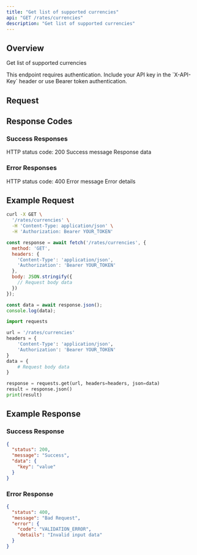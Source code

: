 ```yaml
---
title: "Get list of supported currencies"
api: "GET /rates/currencies"
description: "Get list of supported currencies"
---
```


## Overview

Get list of supported currencies

<Note>
This endpoint requires authentication. Include your API key in the `X-API-Key` header or use Bearer token authentication.
</Note>

## Request

## Response Codes

### Success Responses

<ResponseField name="status" type="number">
  HTTP status code: 200
</ResponseField>

<ResponseField name="message" type="string">
  Success message
</ResponseField>

<ResponseField name="data" type="object">
  Response data
</ResponseField>

### Error Responses

<ResponseField name="status" type="number">
  HTTP status code: 400
</ResponseField>

<ResponseField name="message" type="string">
  Error message
</ResponseField>

<ResponseField name="error" type="object">
  Error details
</ResponseField>

## Example Request

<CodeGroup>

```bash cURL
curl -X GET \
  '/rates/currencies' \
  -H 'Content-Type: application/json' \
  -H 'Authorization: Bearer YOUR_TOKEN'
```

```javascript JavaScript
const response = await fetch('/rates/currencies', {
  method: 'GET',
  headers: {
    'Content-Type': 'application/json',
    'Authorization': 'Bearer YOUR_TOKEN'
  },
  body: JSON.stringify({
    // Request body data
  })
});

const data = await response.json();
console.log(data);
```

```python Python
import requests

url = '/rates/currencies'
headers = {
    'Content-Type': 'application/json',
    'Authorization': 'Bearer YOUR_TOKEN'
}
data = {
    # Request body data
}

response = requests.get(url, headers=headers, json=data)
result = response.json()
print(result)
```

</CodeGroup>

## Example Response

### Success Response

```json
{
  "status": 200,
  "message": "Success",
  "data": {
    "key": "value"
  }
}
```

### Error Response

```json
{
  "status": 400,
  "message": "Bad Request",
  "error": {
    "code": "VALIDATION_ERROR",
    "details": "Invalid input data"
  }
}
```